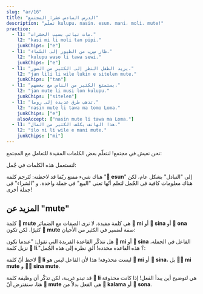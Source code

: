 ```yaml
---
slug: "ar/16"
title: "الدرس السادس عشر: المجتمع"
description: "تعلّم kulupu، nasin، esun، mani، moli، mute!"
practice:
  - l1: "مات نباتي بسبب الحشرات."
    l2: "kasi mi li moli tan pipi."
    junkChips: ["e"]
  - l1: "طار سِرب من الطيور إلى السّماء."
    l2: "kulupu waso li tawa sewi."
    junkChips: ["e"]
  - l1: "يريد الطفل النظر إلى الكثير من الصور."
    l2: "jan lili li wile lukin e sitelen mute."
    junkChips: ["tan"]
  - l1: "يستمتع الكثير من الناس مع بعضهم."
    l2: "jan mute li musi lon kulupu."
    junkChips: ["sitelen"]
  - l1: "تذهب طرق عديدة إلى روما."
    l2: "nasin mute li tawa ma tomo Loma."
    junkChips: ["e"]
    alsoAccept: ["nasin mute li tawa ma Loma."]
  - l1: "هذا الهاتف يكلف الكثير من المال."
    l2: "ilo ni li wile e mani mute."
    junkChips: ["mi"]
---
```



نحن نعيش في مجتمع! لنتعلّم بعض الكلمات المفيدة للتعامل مع المجتمع:

<List>
  <Word sl="kulupu" m="مجتمع، فريق، مجموعة" />
  <Word sl="nasin" m="طريق، طريقة، عادة، تقليد" />
  <Word sl="esun" m="التبادل؛ متجر، سوق" />
  <Word sl="mani" m="المال، شيء ثمين" />
  <Word sl="moli" m="ميّت، القتل" />
  <Word sl="mute" m="كثير" />
</List>

لنستعمل هذه الكلمات في جُمل:

<List>
  <Sentence sl="nasin mute li lon." m="هناك الكثير من العادات والتقاليد." />
  <Sentence sl="jan li pali lon kulupu." m="يعمل الناس بفُرُق." />
  <Sentence sl="len pona li wile e mani mute." m="تحتاج الثياب الجيّدة إلى الكثير من المال.<br />(الثياب الجيّدة غالية.)" />
  <Sentence sl="jan mute li moli tan utala suli." m="مات الكثير من الأشخاص من الحرب."/>
  <Sentence sl="mi wile esun e soweli mi." m="أُريد أن أبيع بقرتي." />
  <Sentence sl="mi wile ala esun e soweli sina." m="لا أريد أن أشتري بقرتك." />
</List>

هناك شيء ممتع ربّما قد لاحظته: تُتَرجم كلمة "**󱤋 esun**" إلى "التبادل" بشكل عام، لكن هناك معلومات كافية في الجُمل لتعلم أنّها تعني "البيع" في جملة واحدة، و "الشراء" في جملة أخرى!

## المزيد عن "mute"

كلمة **󱤼 mute** هي كلمة مفيدة. لا نرى الصفات مع الضمائر **󱤴 mi** أو **󱥞 sina** أو **󱥆 ona** كثيرًا، لكن تكون **󱤼 mute** صفة لضمير في الكثير من الأحيان:

<List>
  <Word sl="mi mute" m="نحن، الكثير منّا" />
  <Sentence sl="kulupu pali li jo e mi mute." m="يشمل الاتّحاد العمّالي الكثير منّا." />
  <Word sl="sina mute" m="أنتم، الكثير منكم" />
  <Sentence sl="ona li ken sitelen e sina mute." m="يمكنهم تصويركم." />
</List>

هل تتذكّر القاعدة الفريدة التي تقول: "عندما تكون **󱤴 mi** أو **󱥞 sina** الفاعل في الجملة، نزيل كلمة **󱤧 li**."؟ هذه القاعدة محددة! ألقِ نظرة إلى هذه الجُمل:

<List>
  <Sentence sl="mi mute li kalama musi." m="نغنّي معًا." />
  <Sentence sl="sina mute li sona e ni." m="الكثير منكم يعلم هذا." />
</List>

لاحظ أنّ كلمة **󱤧 li** ليست محذوفة! هذا لأن الفاعل ليس هو **󱤴 mi** أو **󱥞 sina**، بل **󱤴󱤼 mi mute** و **󱥞󱤼 sina mute**.

قد تبدو غريبة، لكن تذكّر أن وظيفة كلمة **󱤧 li** هي لتوضيح أين يبدأ الفعل! إذا كانت محذوفة هنا، سنفترض أنّ **󱤼 mute** هي الفعل بدلاً من **󱤕 kalama** أو **󱥡 sona**.

<Practice exercises={frontmatter.practice} />
